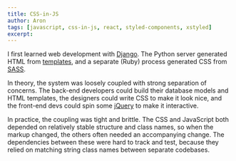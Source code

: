 ```yaml
---
title: CSS-in-JS
author: Aron
tags: [javascript, css-in-js, react, styled-components, xstyled]
excerpt:
---
```


I first learned web development with [Django](https://www.djangoproject.com/).
The Python server generated HTML from
[templates](https://jinja.palletsprojects.com/), and a separate (Ruby) process
generated CSS from [SASS](https://sass-lang.com/).

In theory, the system was loosely coupled with strong separation of concerns.
The back-end developers could build their database models and HTML templates,
the designers could write CSS to make it look nice, and the front-end devs could
spin some [jQuery](https://jquery.com) to make it interactive.

In practice, the coupling was tight and brittle. The CSS and JavaScript both
depended on relatively stable structure and class names, so when the markup
changed, the others often needed an accompanying change. The dependencies
between these were hard to track and test, because they relied on matching
string class names between separate codebases.
